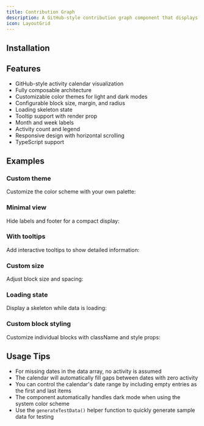 ```yaml
---
title: Contribution Graph
description: A GitHub-style contribution graph component that displays activity levels over time.
icon: LayoutGrid
---
```


<Preview path="contribution-graph" />

## Installation

<Installer packageName="contribution-graph" />

## Features

- GitHub-style activity calendar visualization
- Fully composable architecture
- Customizable color themes for light and dark modes
- Configurable block size, margin, and radius
- Loading skeleton state
- Tooltip support with render prop
- Month and week labels
- Activity count and legend
- Responsive design with horizontal scrolling
- TypeScript support

## Examples

### Custom theme

Customize the color scheme with your own palette:

<Preview path="contribution-graph-custom-theme" />

### Minimal view

Hide labels and footer for a compact display:

<Preview path="contribution-graph-minimal" />

### With tooltips

Add interactive tooltips to show detailed information:

<Preview path="contribution-graph-tooltip" />

### Custom size

Adjust block size and spacing:

<Preview path="contribution-graph-size" />

### Loading state

Display a skeleton while data is loading:

<Preview path="contribution-graph-loading" />

### Custom block styling

Customize individual blocks with className and style props:

<Preview path="contribution-graph-custom-blocks" />

## Usage Tips

- For missing dates in the data array, no activity is assumed
- The calendar will automatically fill gaps between dates with zero activity
- You can control the calendar's date range by including empty entries as the first and last items
- The component automatically handles dark mode when using the system color scheme
- Use the `generateTestData()` helper function to quickly generate sample data for testing